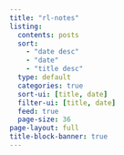 ```yaml
---
title: "rl-notes"
listing:
  contents: posts
  sort: 
    - "date desc"
    - "date"
    - "title desc"
  type: default
  categories: true
  sort-ui: [title, date]
  filter-ui: [title, date]
  feed: true
  page-size: 36
page-layout: full
title-block-banner: true
---
```



